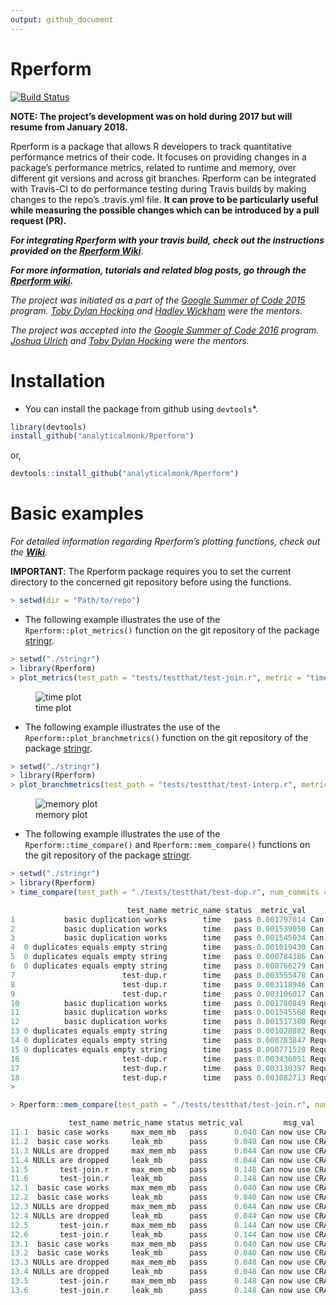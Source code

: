 ```yaml
---
output: github_document
---
```


<!-- README.md is generated from README.Rmd. Please edit that file -->

# Rperform

[![Build Status](https://travis-ci.org/analyticalmonk/Rperform.svg?branch=master)](https://travis-ci.org/analyticalmonk/Rperform)


**NOTE: The project's development was on hold during 2017 but will resume from January 2018.**

Rperform is a package that allows R developers to track quantitative performance metrics of their code. It focuses on providing changes in a package’s performance metrics, related to runtime and memory, over different git versions and across git branches. Rperform can be integrated with Travis-CI to do performance testing during Travis builds by making changes to the repo's .travis.yml file. **It can prove to be particularly useful while measuring the possible changes which can be introduced by a pull request (PR).**

**_For integrating Rperform with your travis build, check out the instructions provided on the [Rperform Wiki](https://github.com/analyticalmonk/Rperform/wiki/Integrating-Rperform-with-Travis-CI)_**.

**_For more information, tutorials and related blog posts, go through the [Rperform wiki](https://github.com/analyticalmonk/Rperform/wiki/Integrating-Rperform-with-Travis-CI)._**

_The project was initiated as a part of the [Google Summer of Code 2015](https://github.com/rstats-gsoc/gsoc2015/wiki/Test-timings-on-Travis) program. [Toby Dylan Hocking](https://github.com/tdhock) and [Hadley Wickham](https://github.com/hadley) were the mentors._


_The project was accepted into the [Google Summer of Code 2016](https://github.com/rstats-gsoc/gsoc2016/wiki/Rperform:-Performance-analysis-of-R-package-code) program. [Joshua Ulrich](https://github.com/joshuaulrich) and [Toby Dylan Hocking](https://github.com/tdhock) were the mentors._


# Installation

- You can install the package from github using `devtools`*.

``` r
library(devtools)
install_github("analyticalmonk/Rperform")
```

or,

```r
devtools::install_github("analyticalmonk/Rperform")
```

# Basic examples

_For detailed information regarding Rperform's plotting functions, check out the **[Wiki](https://github.com/analyticalmonk/Rperform/wiki/Plotting-package-metrics-with-Rperform)**._

**IMPORTANT**: The Rperform package requires you to set the current directory to the concerned git repository before using the functions.

```r
> setwd(dir = "Path/to/repo")
```

- The following example illustrates the use of the `Rperform::plot_metrics()` function on the git repository of the package [stringr](https://github.com/tdhock/stringr).

```r
> setwd("./stringr")
> library(Rperform)
> plot_metrics(test_path = "tests/testthat/test-join.r", metric = "time", num_commits = 10, save_data = FALSE, save_plots = FALSE)
```
![time plot](images/Rplot_time.jpeg)

- The following example illustrates the use of the `Rperform::plot_branchmetrics()` function on the git repository of the package [stringr](https://github.com/tdhock/stringr).

```r
> setwd("./stringr")
> library(Rperform)
> plot_branchmetrics(test_path = "tests/testthat/test-interp.r", metric = "memory", branch1 = "rperform_test", branch2 = "master", save_data = F, save_plots = F)
```
![memory plot](images/Rplot_branchmem.jpeg)


- The following example illustrates the use of the `Rperform::time_compare()` and `Rperform::mem_compare()` functions on the git repository of the package [stringr](https://github.com/tdhock/stringr).

```r
> setwd("./stringr")
> library(Rperform)
> time_compare(test_path = "./tests/testthat/test-dup.r", num_commits = 2)

                          test_name metric_name status  metric_val         msg_val           date_time
1           basic duplication works        time   pass 0.001797014 Can now use CRA 2015-01-08 14:09:43
2           basic duplication works        time   pass 0.001539050 Can now use CRA 2015-01-08 14:09:43
3           basic duplication works        time   pass 0.001545034 Can now use CRA 2015-01-08 14:09:43
4  0 duplicates equals empty string        time   pass 0.001019430 Can now use CRA 2015-01-08 14:09:43
5  0 duplicates equals empty string        time   pass 0.000784386 Can now use CRA 2015-01-08 14:09:43
6  0 duplicates equals empty string        time   pass 0.000766279 Can now use CRA 2015-01-08 14:09:43
7                        test-dup.r        time   pass 0.003555478 Can now use CRA 2015-01-08 14:09:43
8                        test-dup.r        time   pass 0.003118946 Can now use CRA 2015-01-08 14:09:43
9                        test-dup.r        time   pass 0.003106017 Can now use CRA 2015-01-08 14:09:43
10          basic duplication works        time   pass 0.001780849 Require latest  2015-01-08 14:03:37
11          basic duplication works        time   pass 0.001545568 Require latest  2015-01-08 14:03:37
12          basic duplication works        time   pass 0.001517300 Require latest  2015-01-08 14:03:37
13 0 duplicates equals empty string        time   pass 0.001028882 Require latest  2015-01-08 14:03:37
14 0 duplicates equals empty string        time   pass 0.000783847 Require latest  2015-01-08 14:03:37
15 0 duplicates equals empty string        time   pass 0.000771520 Require latest  2015-01-08 14:03:37
16                       test-dup.r        time   pass 0.003436051 Require latest  2015-01-08 14:03:37
17                       test-dup.r        time   pass 0.003130397 Require latest  2015-01-08 14:03:37
18                       test-dup.r        time   pass 0.003082713 Require latest  2015-01-08 14:03:37
> 
```

```r
> Rperform::mem_compare(test_path = "./tests/testthat/test-join.r", num_commits = 1)

             test_name metric_name status metric_val         msg_val           date_time
11.1  basic case works     max_mem_mb   pass      0.040 Can now use CRA 2015-01-08 14:09:43
11.2  basic case works     leak_mb      pass      0.040 Can now use CRA 2015-01-08 14:09:43
11.3 NULLs are dropped     max_mem_mb   pass      0.044 Can now use CRA 2015-01-08 14:09:43
11.4 NULLs are dropped     leak_mb      pass      0.044 Can now use CRA 2015-01-08 14:09:43
11.5       test-join.r     max_mem_mb   pass      0.148 Can now use CRA 2015-01-08 14:09:43
11.6       test-join.r     leak_mb      pass      0.148 Can now use CRA 2015-01-08 14:09:43
12.1  basic case works     max_mem_mb   pass      0.040 Can now use CRA 2015-01-08 14:09:43
12.2  basic case works     leak_mb      pass      0.040 Can now use CRA 2015-01-08 14:09:43
12.3 NULLs are dropped     max_mem_mb   pass      0.044 Can now use CRA 2015-01-08 14:09:43
12.4 NULLs are dropped     leak_mb      pass      0.044 Can now use CRA 2015-01-08 14:09:43
12.5       test-join.r     max_mem_mb   pass      0.144 Can now use CRA 2015-01-08 14:09:43
12.6       test-join.r     leak_mb      pass      0.144 Can now use CRA 2015-01-08 14:09:43
13.1  basic case works     max_mem_mb   pass      0.040 Can now use CRA 2015-01-08 14:09:43
13.2  basic case works     leak_mb      pass      0.040 Can now use CRA 2015-01-08 14:09:43
13.3 NULLs are dropped     max_mem_mb   pass      0.048 Can now use CRA 2015-01-08 14:09:43
13.4 NULLs are dropped     leak_mb      pass      0.048 Can now use CRA 2015-01-08 14:09:43
13.5       test-join.r     max_mem_mb   pass      0.148 Can now use CRA 2015-01-08 14:09:43
13.6       test-join.r     leak_mb      pass      0.148 Can now use CRA 2015-01-08 14:09:43
```


